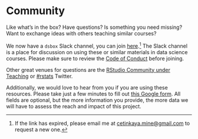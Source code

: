 # Community {#community}

Like what's in the box?
Have questions?
Is something you need missing?
Want to exchange ideas with others teaching similar courses?

We now have a `dsbox` Slack channel, you can join [here](https://join.slack.com/t/dsboxworkspace/shared_invite/zt-ifip3301-817tTF7Fz9oTDWrbbJ1Fmg).[^community-1]
The Slack channel is a place for discussion on using these or similar materials in data science courses.
Please make sure to review the [Code of Conduct](https://contributor-covenant.org/version/2/0/CODE_OF_CONDUCT.html) before joining.

[^community-1]: If the link has expired, please email me at [cetinkaya.mine\@gmail.com](mailto:cetinkaya.mine@gmail.com){.email} to request a new one.

Other great venues for questions are the [RStudio Community under Teaching](https://community.rstudio.com/c/teaching) or [\#rstats](https://twitter.com/search?q=%23rstats) Twitter.

Additionally, we would love to hear from you if you are using these resources.
Please take just a few minutes to fill out [this Google form](https://forms.gle/AjqXStdFq42TTV9LA).
All fields are optional, but the more information you provide, the more data we will have to assess the reach and impact of this project.
